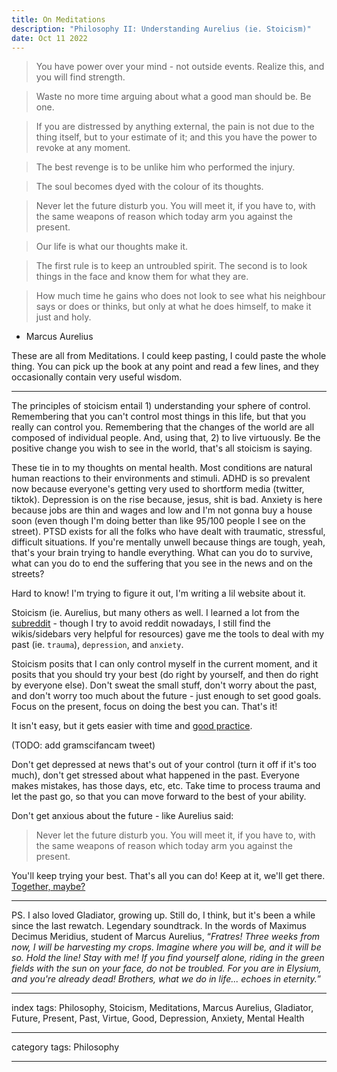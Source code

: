```yaml
---
title: On Meditations
description: "Philosophy II: Understanding Aurelius (ie. Stoicism)"
date: Oct 11 2022
---
```


> You have power over your mind - not outside events. Realize this, and you will find strength.

> Waste no more time arguing about what a good man should be. Be one.

> If you are distressed by anything external, the pain is not due to the thing itself, 
but to your estimate of it; and this you have the power to revoke at any moment.

> The best revenge is to be unlike him who performed the injury.

> The soul becomes dyed with the colour of its thoughts.

> Never let the future disturb you. You will meet it, if you have to, with the same weapons of reason which today arm you against the present.

> Our life is what our thoughts make it.

> The first rule is to keep an untroubled spirit. The second is to look things in the face and know them for what they are.

> How much time he gains who does not look to see what his neighbour says or does or thinks, but only at what he does himself, to make it just and holy.

- Marcus Aurelius

These are all from Meditations. I could keep pasting, I could paste the whole thing. You can pick up the book at any point and read a few lines, and they occasionally contain very useful wisdom.

---

The principles of stoicism entail 1) understanding your sphere of control. Remembering that you can't control most things in this life, but that you really can control you. Remembering that the changes of the world are all composed of individual people. And, using that, 2) to live virtuously. Be the positive change you wish to see in the world, that's all stoicism is saying.

These tie in to my thoughts on mental health. Most conditions are natural human reactions to their environments and stimuli. ADHD is so prevalent now because everyone's getting very used to shortform media (twitter, tiktok). Depression is on the rise because, jesus, shit is bad. Anxiety is here because jobs are thin and wages and low and I'm not gonna buy a house soon (even though I'm doing better than like 95/100 people I see on the street). PTSD exists for all the folks who have dealt with traumatic, stressful, difficult situations. If you're mentally unwell because things are tough, yeah, that's your brain trying to handle everything. What can you do to survive, what can you do to end the suffering that you see in the news and on the streets?

Hard to know! I'm trying to figure it out, I'm writing a lil website about it.

Stoicism (ie. Aurelius, but many others as well. I learned a lot from the [subreddit](https://old.reddit.com/r/Stoicism/) - though I try to avoid reddit nowadays, I still find the wikis/sidebars very helpful for resources) gave me the tools to deal with my past (ie. `trauma`), `depression`, and `anxiety`.

Stoicism posits that I can only control myself in the current moment, and it posits that you should try your best (do right by yourself, and then do right by everyone else). Don't sweat the small stuff, don't worry about the past, and don't worry too much about the future - just enough to set good goals. Focus on the present, focus on doing the best you can. That's it!

It isn't easy, but it gets easier with time and [good practice](/posts/on-organizing).

(TODO: add gramscifancam tweet)

Don't get depressed at news that's out of your control (turn it off if it's too much), don't get stressed about what happened in the past. Everyone makes mistakes, has those days, etc, etc. Take time to process trauma and let the past go, so that you can move forward to the best of your ability.

Don't get anxious about the future - like Aurelius said:

> Never let the future disturb you. You will meet it, if you have to, with the same weapons of reason which today arm you against the present.

You'll keep trying your best. That's all you can do! Keep at it, we'll get there. [Together, maybe?](/posts/on-uniting)

---

PS. I also loved Gladiator, growing up. Still do, I think, but it's been a while since the last rewatch. Legendary soundtrack. In the words of Maximus Decimus Meridius, student of Marcus Aurelius, “_Fratres! Three weeks from now, I will be harvesting my crops. Imagine where you will be, and it will be so. Hold the line! Stay with me! If you find yourself alone, riding in the green fields with the sun on your face, do not be troubled. For you are in Elysium, and you're already dead! Brothers, what we do in life... echoes in eternity._”

---

index tags: Philosophy, Stoicism, Meditations, Marcus Aurelius, Gladiator, Future, Present, Past, Virtue, Good, Depression, Anxiety, Mental Health

---

category tags: Philosophy

---
